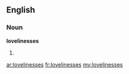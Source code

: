 ==English==

===Noun===
'''lovelinesses'''

# {{plural of|[[loveliness]]}}

[[ar:lovelinesses]]
[[fr:lovelinesses]]
[[my:lovelinesses]]